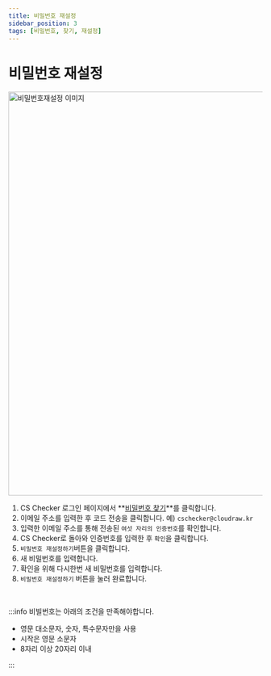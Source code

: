 ```yaml
---
title: 비밀번호 재설정
sidebar_position: 3
tags: [비밀번호, 찾기, 재설정]
---
```



# 비밀번호 재설정

<img width="800" src={findPw} alt="비밀번호재설정 이미지" />

1. CS Checker 로그인 페이지에서 **[비밀번호 찾기](https://compliance-test.cstudio.app/forgot/pw)**를 클릭합니다.
2. 이메일 주소를 입력한 후 코드 전송을 클릭합니다. 예) `cschecker@cloudraw.kr`
3. 입력한 이메일 주소를 통해 전송된 `여섯 자리의 인증번호`를 확인합니다.
4. CS Checker로 돌아와 인증번호를 입력한 후 `확인`을 클릭합니다.
5. `비밀번호 재설정하기`버튼을 클릭합니다.
6. 새 비밀번호를 입력합니다.
7. 확인을 위해 다시한번 새 비밀번호를 입력합니다.
8. `비밀번호 재설정하기` 버튼을 눌러 완료합니다.

<p>&nbsp;</p>

:::info
비빌번호는 아래의 조건을 만족해야합니다.

-   영문 대소문자, 숫자, 특수문자만을 사용
-   시작은 영문 소문자
-   8자리 이상 20자리 이내

:::
